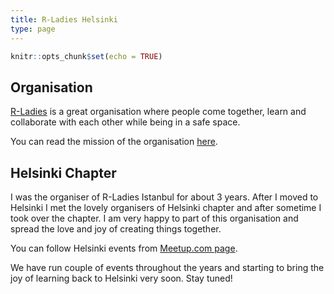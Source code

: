 ```yaml
---
title: R-Ladies Helsinki
type: page
---
```



```r
knitr::opts_chunk$set(echo = TRUE)
```

## Organisation
[R-Ladies](https://rladies.org) is a great organisation where people come together, learn and collaborate with each other while being in a safe space. 

You can read the mission of the organisation [here](https://rladies.org/about-us/mission/). 

## Helsinki Chapter

I was the organiser of R-Ladies Istanbul for about 3 years. After I moved to Helsinki I met the lovely organisers of Helsinki chapter and after sometime I took over the chapter. I am very happy to part of this organisation and spread the love and joy of creating things together. 

You can follow Helsinki events from [Meetup.com page](https://www.meetup.com/rladies-helsinki/). 

We have run couple of events throughout the years and starting to bring the joy of learning back to Helsinki very soon. Stay tuned! 